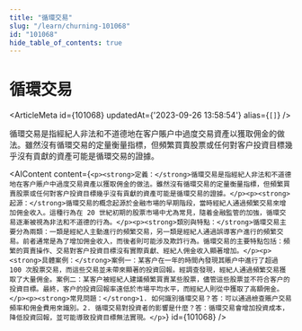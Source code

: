 ```yaml
---
title: "循環交易"
slug: "/learn/churning-101068"
id: "101068"
hide_table_of_contents: true
---
```



# 循環交易

<ArticleMeta id={101068} updatedAt={'2023-09-26 13:58:54'} alias={`[]`} />
<div className='border-solid border-b border-t-0 my-4 border-[var(--ifm-color-gray-300)]' />

循環交易是指經紀人非法和不道德地在客户賬户中過度交易資產以獲取佣金的做法。雖然沒有循環交易的定量衡量指標，但頻繁買賣股票或任何對客户投資目標幾乎沒有貢獻的資產可能是循環交易的證據。

<AIContent content={`<p><strong>定義：</strong>循環交易是指經紀人非法和不道德地在客户賬户中過度交易資產以獲取佣金的做法。雖然沒有循環交易的定量衡量指標，但頻繁買賣股票或任何對客户投資目標幾乎沒有貢獻的資產可能是循環交易的證據。</p><p><strong>起源：</strong>循環交易的概念起源於金融市場的早期階段，當時經紀人通過頻繁交易來增加佣金收入。這種行為在 20 世紀初期的股票市場中尤為常見，隨着金融監管的加強，循環交易逐漸被視為非法和不道德的行為。</p><p><strong>類別與特點：</strong>循環交易主要分為兩類：一類是經紀人主動進行的頻繁交易，另一類是經紀人通過誤導客户進行的頻繁交易。前者通常是為了增加佣金收入，而後者則可能涉及欺詐行為。循環交易的主要特點包括：頻繁的買賣操作、交易對客户投資目標沒有實際貢獻、經紀人佣金收入顯著增加。</p><p><strong>具體案例：</strong>案例一：某客户在一年的時間內發現其賬户中進行了超過 100 次股票交易，而這些交易並未帶來顯著的投資回報。經調查發現，經紀人通過頻繁交易獲取了大量佣金。案例二：某客户被經紀人建議頻繁買賣某些股票，儘管這些股票並不符合客户的投資目標。最終，客户的投資回報率遠低於市場平均水平，而經紀人則從中獲取了高額佣金。</p><p><strong>常見問題：</strong>1. 如何識別循環交易？答：可以通過檢查賬户交易頻率和佣金費用來識別。2. 循環交易對投資者的影響是什麼？答：循環交易會增加投資成本，降低投資回報，並可能導致投資目標無法實現。</p>`} id={101068} />
